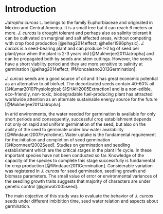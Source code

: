 # Introduction

*Jatropha curcas* L. belongs to the family Euphorbiaceae and originated in Mexico and Central America. It is a small tree but it can reach 6 meters or more. *J. curcas* is drought tolerant and perhaps also as salinity tolerant it can be cultivated on marginal and salt affected areas, without competing with crop food production  [@elhag2014effect; @heller1996physic]. *J. curcas* is a seed-bearing plant and can produce 1-2 kg of seed per plant/year when the plant is 2-3 years old [@Mukherjee2011Jatropha] and can be propagated both by seeds and stem cuttings. However, the seeds have a short viability period and they are more sensitive to salinity at germination [@elhag2014effect; @Moncaleano2013Germination].

*J. curcas* seeds are a good source of oil and It has great economic potential as an alternative to oil biofuel. The decorticated seeds contain 40-60% oil [@Kumar2010Physiological; @SHAH2005Extraction] and is a non-edible, eco-friendly, non-toxic, biodegradable fuel-producing plant has attracted worldwide attention as an alternate sustainable energy source for the future [@Mukherjee2011Jatropha]. 

In arid environments, the water needed for germination is available for only short periods and consequently, successful crop establishment depends not only on rapid and uniform germination of the seed, but also on the ability of the seed to germinate under low water availability [@Windauer2007Hydrotime]. Water uptake is the fundamental requirement for the initiation and completion of seed germination [@Koornneef2002Seed]. Studies on germination and seedling establishment which are the critical stages in the plant life cycle. In these important species have not been conducted so far. Knowledge of the capacity of the species to complete this stage successfully is fundamental for crop production [@Windauer2011Germination]. Considerable variation was registered in *J. curcas* for seed germination, seedling growth and biomass parameters. The small value of error or environmental variances of the seedling growth traits suggests that majority of characters are under genetic control [@ginwal2005seed].

The main objective of this study was to evaluate the behavior of *J. curcas* seeds under different imbibition time, seed water relation and aspects about germination.


